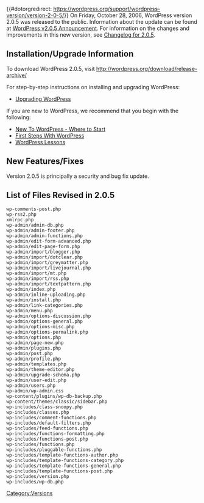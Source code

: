 {{#dotorgredirect: https://wordpress.org/support/wordpress-version/version-2-0-5/}}
On Friday, October 28, 2006, WordPress version 2.0.5 was released to the public. Information about the update can be found at [http://wordpress.org/development/2006/10/205-ronan/ WordPress v2.0.5 Announcement].   For information on the changes and improvements in this new version, see [[Changelog/2.0.5|Changelog for 2.0.5]].

==Installation/Upgrade Information==
To download WordPress 2.0.5, visit http://wordpress.org/download/release-archive/

For step-by-step instructions on installing and upgrading WordPress:

* [[Upgrading WordPress]]

If you are new to WordPress, we recommend that you begin with the following:
* [[New To WordPress - Where to Start]]
* [[First Steps With WordPress]]
* [[WordPress Lessons]]

==New Features/Fixes==
Version 2.0.5 is principally a security and bug fix update.

==List of Files Revised in 2.0.5==
<pre>
wp-comments-post.php
wp-rss2.php
xmlrpc.php
wp-admin/admin-db.php
wp-admin/admin-footer.php
wp-admin/admin-functions.php
wp-admin/edit-form-advanced.php
wp-admin/edit-page-form.php
wp-admin/import/blogger.php
wp-admin/import/dotclear.php
wp-admin/import/greymatter.php
wp-admin/import/livejournal.php
wp-admin/import/mt.php
wp-admin/import/rss.php
wp-admin/import/textpattern.php
wp-admin/index.php
wp-admin/inline-uploading.php
wp-admin/install.php
wp-admin/link-categories.php
wp-admin/menu.php
wp-admin/options-discussion.php
wp-admin/options-general.php
wp-admin/options-misc.php
wp-admin/options-permalink.php
wp-admin/options.php
wp-admin/page-new.php
wp-admin/plugins.php
wp-admin/post.php
wp-admin/profile.php
wp-admin/templates.php
wp-admin/theme-editor.php
wp-admin/upgrade-schema.php
wp-admin/user-edit.php
wp-admin/users.php
wp-admin/wp-admin.css
wp-content/plugins/wp-db-backup.php
wp-content/themes/classic/sidebar.php
wp-includes/class-snoopy.php
wp-includes/classes.php
wp-includes/comment-functions.php
wp-includes/default-filters.php
wp-includes/feed-functions.php
wp-includes/functions-formatting.php
wp-includes/functions-post.php
wp-includes/functions.php
wp-includes/pluggable-functions.php
wp-includes/template-functions-author.php
wp-includes/template-functions-category.php
wp-includes/template-functions-general.php
wp-includes/template-functions-post.php
wp-includes/version.php
wp-includes/wp-db.php
</pre>

{{Versions}}

[[Category:Versions]]